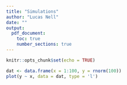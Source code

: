 ```yaml
---
title: "Simulations"
author: "Lucas Nell"
date: ""
output: 
  pdf_document:
    toc: true
    number_sections: true
---
```


```r
knitr::opts_chunk$set(echo = TRUE)
```

```r
dat <- data.frame(x = 1:100, y = rnorm(100))
plot(y ~ x, data = dat, type = 'l')
```


